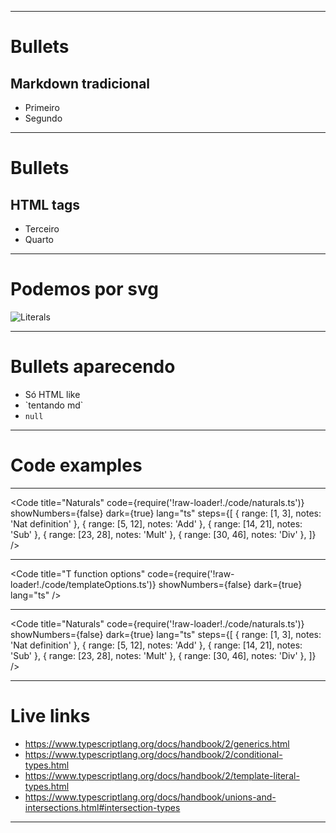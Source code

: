 


<Head>
  <link rel="preconnect" href="https://fonts.googleapis.com" />
  <link rel="preconnect" href="https://fonts.gstatic.com" crossOrigin="true" />
  <link
    href="https://fonts.googleapis.com/css2?family=Nunito:wght@400;500;700&display=swap"
    rel="stylesheet"
  />
  <link href="https://fonts.cdnfonts.com/css/cascadia-code" rel="stylesheet" />
  <title>Introduction to Type-Level programming in TypeScript</title>
</Head>

<Intro />

---

# Bullets

## Markdown tradicional

- Primeiro
- Segundo 

---

# Bullets

## HTML tags

<ul>
  <li>Terceiro</li>
  <li>Quarto</li>
</ul>

---

# Podemos por svg

![Literals](./img/literals.svg)

---

# Bullets aparecendo

<ul>
  <Appear>
    <li>Só HTML like</li>
    <li>`tentando md`</li>
    <li>
      <code>null</code>
    </li>
  </Appear>
</ul>

---

# Code examples

---

<Code
  title="Naturals"
  code={require('!raw-loader!./code/naturals.ts')}
  showNumbers={false}
  dark={true}
  lang="ts"
  steps={[
    { range: [1, 3], notes: 'Nat definition' },
    { range: [5, 12], notes: 'Add' },
    { range: [14, 21], notes: 'Sub' },
    { range: [23, 28], notes: 'Mult' },
    { range: [30, 46], notes: 'Div' },
  ]}
/>

---

<Code
  title="T function options"
  code={require('!raw-loader!./code/templateOptions.ts')}
  showNumbers={false}
  dark={true}
  lang="ts"
/>

---

<Code
  title="Naturals"
  code={require('!raw-loader!./code/naturals.ts')}
  showNumbers={false}
  dark={true}
  lang="ts"
  steps={[
    { range: [1, 3], notes: 'Nat definition' },
    { range: [5, 12], notes: 'Add' },
    { range: [14, 21], notes: 'Sub' },
    { range: [23, 28], notes: 'Mult' },
    { range: [30, 46], notes: 'Div' },
  ]}
/>

---

# Live links

- https://www.typescriptlang.org/docs/handbook/2/generics.html
- https://www.typescriptlang.org/docs/handbook/2/conditional-types.html
- https://www.typescriptlang.org/docs/handbook/2/template-literal-types.html
- https://www.typescriptlang.org/docs/handbook/unions-and-intersections.html#intersection-types

---

<Website />
